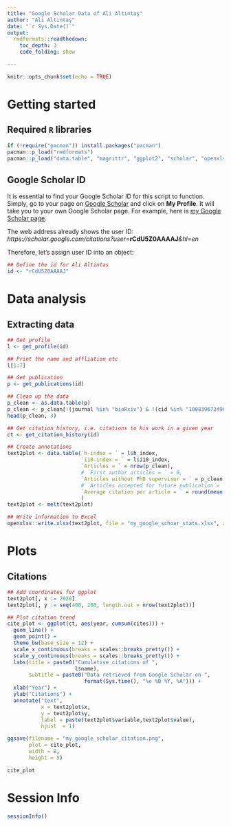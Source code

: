 ```yaml
---
title: "Google Scholar Data of Ali Altıntaş"
author: "Ali Altıntaş"
date: "`r Sys.Date()`"
output: 
  rmdformats::readthedown:
    toc_depth: 3
    code_folding: show

---
```


```r
knitr::opts_chunk$set(echo = TRUE)
```

# Getting started

## Required `R` libraries

```r
if (!require("pacman")) install.packages("pacman")
pacman::p_load("rmdformats")
pacman::p_load("data.table", "magrittr", "ggplot2", "scholar", "openxlsx")

```

## Google Scholar ID

It is essential to find your Google Scholar ID for this script to function. Simply, go to your page on [Google Scholar](https://scholar.google.com/) and click on **My Profile**. It will take you to your own Google Scholar page. For example, here is [my Google Scholar page](https://scholar.google.com/citations?user=rCdU5Z0AAAAJ&hl=en). 

The web address already shows the user ID:  *https&#58;//scholar.google.com/citations?user=***rCdU5Z0AAAAJ***&hl=en*

Therefore, let's assign user ID into an object:

```r
## Define the id for Ali Altintas
id <- "rCdU5Z0AAAAJ"
```

# Data analysis

## Extracting data

```r
## Get profile
l <- get_profile(id)

## Print the name and affliation etc
l[1:7]
```
```r
## Get publication
p <- get_publications(id)

## Clean up the data
p_clean <- as.data.table(p)
p_clean <- p_clean[!(journal %in% "bioRxiv") & !(cid %in% "10083967249640088680")]
head(p_clean, 3)

```


```r
## Get citation history, i.e. citations to his work in a given year
ct <- get_citation_history(id)

## Create annotations
text2plot <- data.table(`h-index = ` = l$h_index,
                        `i10-index = ` = l$i10_index,
                        `Articles = ` = nrow(p_clean), 
                        # `First author articles = ` = 6, 
                        `Articles without PhD supervisor = ` = p_clean[!grepl("Workman", p_clean$author)] %>% nrow,
                        # `Articles accepted for future publication = ` = 0,
                        `Average citation per article = ` = round(mean(p_clean$cites))
                        )
text2plot <- melt(text2plot)

## Write information to Excel
openxlsx::write.xlsx(text2plot, file = "my_google_schoar_stats.xlsx", asTable = TRUE)

```

# Plots 

## Citations

```r
## Add coordinates for ggplot
text2plot[, x := 2020]
text2plot[, y := seq(400, 200, length.out = nrow(text2plot))]

## Plot citation trend
cite_plot <- ggplot(ct, aes(year, cumsum(cites))) + 
  geom_line() + 
  geom_point() + 
  theme_bw(base_size = 12) + 
  scale_x_continuous(breaks = scales::breaks_pretty()) + 
  scale_y_continuous(breaks = scales::breaks_pretty()) + 
  labs(title = paste0("Cumulative citations of ", 
                      l$name), 
       subtitle = paste0("Data retrieved from Google Scholar on ", 
                         format(Sys.time(), "%e %B %Y, %A"))) + 
  xlab("Year") + 
  ylab("Citations") + 
  annotate("text", 
           x = text2plot$x, 
           y = text2plot$y, 
           label = paste(text2plot$variable,text2plot$value), 
           hjust  = 1)

ggsave(filename = "my_google_scholar_citation.png", 
       plot = cite_plot, 
       width = 8, 
       height = 5)

cite_plot
```

# Session Info

```r
sessionInfo()
```

